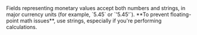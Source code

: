 <Note>
Fields representing monetary values accept both numbers and strings, in major currency units (for example, `5.45` or `'5.45'`).
**To prevent floating-point math issues**, use strings, especially if you're performing calculations.
</Note>